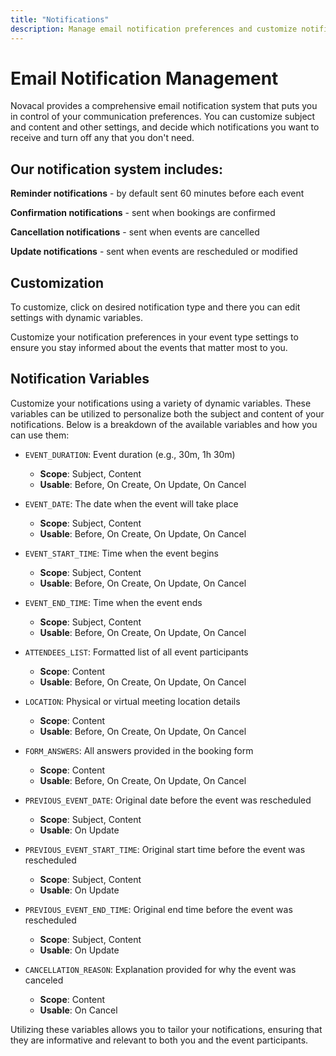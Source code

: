 ```yaml
---
title: "Notifications"
description: Manage email notification preferences and customize notification content for your event types.
---
```


# Email Notification Management

Novacal provides a comprehensive email notification system that puts you in control of your communication preferences. You can customize subject and content and other settings, and decide which notifications you want to receive and turn off any that you don't need.

## Our notification system includes:

**Reminder notifications** - by default sent 60 minutes before each event

**Confirmation notifications** - sent when bookings are confirmed

**Cancellation notifications** - sent when events are cancelled

**Update notifications** - sent when events are rescheduled or modified

## Customization

To customize, click on desired notification type and there you can edit settings with dynamic variables.

Customize your notification preferences in your event type settings to ensure you stay informed about the events that matter most to you.

## Notification Variables

Customize your notifications using a variety of dynamic variables. These variables can be utilized to personalize both the subject and content of your notifications. Below is a breakdown of the available variables and how you can use them:

- `EVENT_DURATION`: Event duration (e.g., 30m, 1h 30m)

  - **Scope**: Subject, Content
  - **Usable**: Before, On Create, On Update, On Cancel

- `EVENT_DATE`: The date when the event will take place

  - **Scope**: Subject, Content
  - **Usable**: Before, On Create, On Update, On Cancel

- `EVENT_START_TIME`: Time when the event begins

  - **Scope**: Subject, Content
  - **Usable**: Before, On Create, On Update, On Cancel

- `EVENT_END_TIME`: Time when the event ends

  - **Scope**: Subject, Content
  - **Usable**: Before, On Create, On Update, On Cancel

- `ATTENDEES_LIST`: Formatted list of all event participants

  - **Scope**: Content
  - **Usable**: Before, On Create, On Update, On Cancel

- `LOCATION`: Physical or virtual meeting location details

  - **Scope**: Content
  - **Usable**: Before, On Create, On Update, On Cancel

- `FORM_ANSWERS`: All answers provided in the booking form

  - **Scope**: Content
  - **Usable**: Before, On Create, On Update, On Cancel

- `PREVIOUS_EVENT_DATE`: Original date before the event was rescheduled

  - **Scope**: Subject, Content
  - **Usable**: On Update

- `PREVIOUS_EVENT_START_TIME`: Original start time before the event was rescheduled

  - **Scope**: Subject, Content
  - **Usable**: On Update

- `PREVIOUS_EVENT_END_TIME`: Original end time before the event was rescheduled

  - **Scope**: Subject, Content
  - **Usable**: On Update

- `CANCELLATION_REASON`: Explanation provided for why the event was canceled
  - **Scope**: Content
  - **Usable**: On Cancel

Utilizing these variables allows you to tailor your notifications, ensuring that they are informative and relevant to both you and the event participants.
